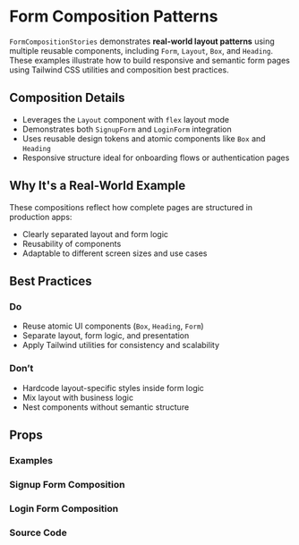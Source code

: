 
<Meta of={FormCompositionStories} />

# Form Composition Patterns

`FormCompositionStories` demonstrates **real-world layout patterns** using multiple reusable components, including `Form`, `Layout`, `Box`, and `Heading`. These examples illustrate how to build responsive and semantic form pages using Tailwind CSS utilities and composition best practices.

## Composition Details

- Leverages the `Layout` component with `flex` layout mode
- Demonstrates both `SignupForm` and `LoginForm` integration
- Uses reusable design tokens and atomic components like `Box` and `Heading`
- Responsive structure ideal for onboarding flows or authentication pages

## Why It's a Real-World Example

These compositions reflect how complete pages are structured in production apps:

- Clearly separated layout and form logic
- Reusability of components
- Adaptable to different screen sizes and use cases

## Best Practices

### Do

- Reuse atomic UI components (`Box`, `Heading`, `Form`)
- Separate layout, form logic, and presentation
- Apply Tailwind utilities for consistency and scalability

### Don’t

- Hardcode layout-specific styles inside form logic
- Mix layout with business logic
- Nest components without semantic structure

## Props

<Controls of={FormCompositionStories.SignupFormComposition} />

### Examples

### Signup Form Composition

<Canvas of={FormCompositionStories.SignupFormComposition} />

### Login Form Composition

<Canvas of={FormCompositionStories.LoginFormComposition} />

### Source Code

<Source of={FormCompositionStories.SignupFormComposition} />
